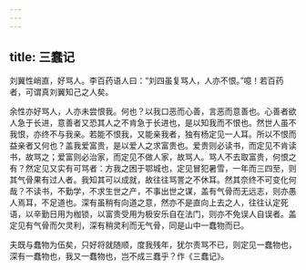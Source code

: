 ```yaml
---
---
---
```

title: 三蠢记
---

刘翼性峭直，好骂人。李百药语人曰：“刘四虽复骂人，人亦不恨。”噫！若百药者，可谓真刘翼知己之人矣。

余性亦好骂人，人亦未尝恨我。何也？以我口恶而心善，言恶而意善也。心善者欲人急于长进，意善者又恐其人之不肯急于长进也，是以知我而不恨也。然世人虽不我恨，亦终不与我亲。若能不恨我，又能亲我者，独有杨定见一人耳。所以不恨而益亲者又何也？盖我爱富贵，是以爱人之求富贵也。爱贵则必读书，而定见不肯读书，故骂之；爱富则必治家，而定见不做人家，故骂人。骂人不去取富贵，何恨之有？然定见又实有可骂者：方我之困于鄂城也，定见冒犯暑雪，一年而三四至，则其气骨果有过人者。我知其可以成就，故往往骂詈之不休耳。然其奈终不可变化何哉？不读书，不勤学，不求生世之产，不事出世之谋，盖有气骨而无远志，则亦愚人焉耳，不足道也。深有虽稍有向道之意，然亦不是直向上去之人，往往认定死语，以辛勤日用为枷锁，以富贵受用为极安乐自在法门，则亦不免误人自误者。盖定见有气骨而欠灵利，深有稍灵利而无气骨，同是山中一蠢物而已。

夫既与蠢物为伍矣，只好将就随顺，度我残年，犹尔责骂不已，则定见一蠢物也，深有一蠢物也，我又一蠢物也，岂不成三蠢乎？作《三蠢记》。